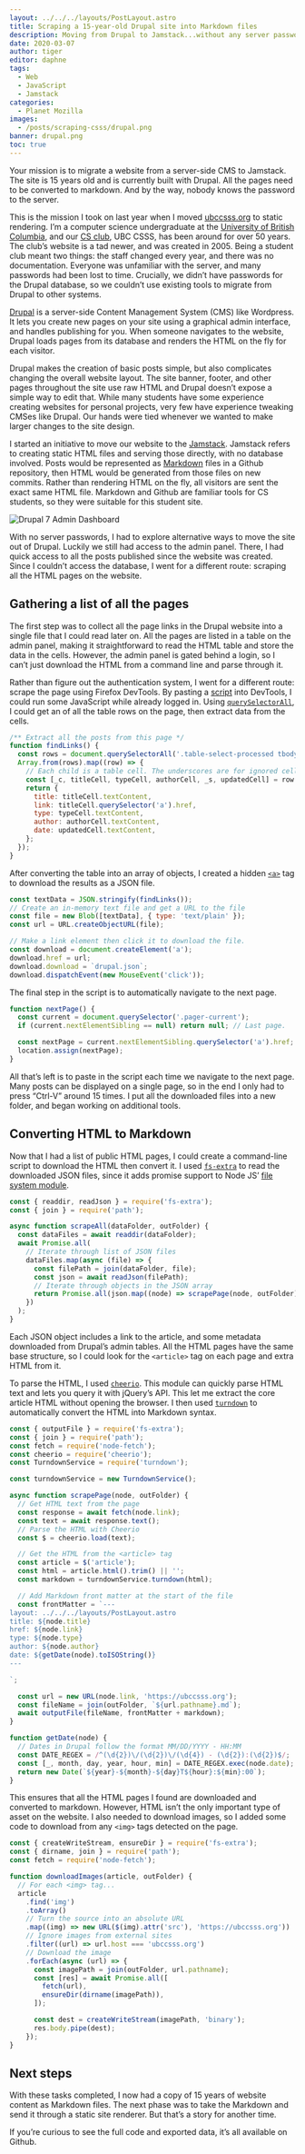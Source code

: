 ```yaml
---
layout: ../../../layouts/PostLayout.astro
title: Scraping a 15-year-old Drupal site into Markdown files
description: Moving from Drupal to Jamstack...without any server passwords
date: 2020-03-07
author: tiger
editor: daphne
tags:
  - Web
  - JavaScript
  - Jamstack
categories:
  - Planet Mozilla
images:
  - /posts/scraping-csss/drupal.png
banner: drupal.png
toc: true
---
```



Your mission is to migrate a website from a server-side CMS to Jamstack. The site is 15 years old and is currently built with Drupal. All the pages need to be converted to markdown. And by the way, nobody knows the password to the server.

This is the mission I took on last year when I moved [ubccsss.org](http://ubccsss.org/) to static rendering. I’m a computer science undergraduate at the [University of British Columbia](https://www.ubc.ca/), and our [CS club](https://ubccsss.org/), UBC CSSS, has been around for over 50 years. The club’s website is a tad newer, and was created in 2005. Being a student club meant two things: the staff changed every year, and there was no documentation. Everyone was unfamiliar with the server, and many passwords had been lost to time. Crucially, we didn’t have passwords for the Drupal database, so we couldn’t use existing tools to migrate from Drupal to other systems.

[Drupal](https://www.drupal.org/) is a server-side Content Management System (CMS) like Wordpress. It lets you create new pages on your site using a graphical admin interface, and handles publishing for you. When someone navigates to the website, Drupal loads pages from its database and renders the HTML on the fly for each visitor.

Drupal makes the creation of basic posts simple, but also complicates changing the overall website layout. The site banner, footer, and other pages throughout the site use raw HTML and Drupal doesn’t expose a simple way to edit that. While many students have some experience creating websites for personal projects, very few have experience tweaking CMSes like Drupal. Our hands were tied whenever we wanted to make larger changes to the site design.

I started an initiative to move our website to the [Jamstack](https://jamstack.org/). Jamstack refers to creating static HTML files and serving those directly, with no database involved. Posts would be represented as [Markdown](https://en.wikipedia.org/wiki/Markdown) files in a Github repository, then HTML would be generated from those files on new commits. Rather than rendering HTML on the fly, all visitors are sent the exact same HTML file. Markdown and Github are familiar tools for CS students, so they were suitable for this student site.

![Drupal 7 Admin Dashboard](./drupal.png)

With no server passwords, I had to explore alternative ways to move the site out of Drupal. Luckily we still had access to the admin panel. There, I had quick access to all the posts published since the website was created. Since I couldn’t access the database, I went for a different route: scraping all the HTML pages on the website.

## Gathering a list of all the pages

The first step was to collect all the page links in the Drupal website into a single file that I could read later on. All the pages are listed in a table on the admin panel, making it straightforward to read the HTML table and store the data in the cells. However, the admin panel is gated behind a login, so I can’t just download the HTML from a command line and parse through it.

Rather than figure out the authentication system, I went for a different route: scrape the page using Firefox DevTools. By pasting a [script](https://github.com/ubccsss/drupal-export/blob/master/scrape_list.js) into DevTools, I could run some JavaScript while already logged in. Using [`querySelectorAll`](https://developer.mozilla.org/en-US/docs/Web/API/Document/querySelectorAll), I could get an of all the table rows on the page, then extract data from the cells.

```js
/** Extract all the posts from this page */
function findLinks() {
  const rows = document.querySelectorAll('.table-select-processed tbody tr');
  Array.from(rows).map((row) => {
    // Each child is a table cell. The underscores are for ignored cells.
    const [_c, titleCell, typeCell, authorCell, _s, updatedCell] = row.children;
    return {
      title: titleCell.textContent,
      link: titleCell.querySelector('a').href,
      type: typeCell.textContent,
      author: authorCell.textContent,
      date: updatedCell.textContent,
    };
  });
}
```

After converting the table into an array of objects, I created a hidden [`<a>`](https://developer.mozilla.org/en-US/docs/Web/HTML/Element/a) tag to download the results as a JSON file.

```js
const textData = JSON.stringify(findLinks());
// Create an in-memory text file and get a URL to the file
const file = new Blob([textData], { type: 'text/plain' });
const url = URL.createObjectURL(file);

// Make a link element then click it to download the file.
const download = document.createElement('a');
download.href = url;
download.download = `drupal.json`;
download.dispatchEvent(new MouseEvent('click'));
```

The final step in the script is to automatically navigate to the next page.

```js
function nextPage() {
  const current = document.querySelector('.pager-current');
  if (current.nextElementSibling == null) return null; // Last page.

  const nextPage = current.nextElementSibling.querySelector('a').href;
  location.assign(nextPage);
}
```

All that’s left is to paste in the script each time we navigate to the next page. Many posts can be displayed on a single page, so in the end I only had to press “Ctrl-V” around 15 times. I put all the downloaded files into a new folder, and began working on additional tools.

## Converting HTML to Markdown

Now that I had a list of public HTML pages, I could create a command-line script to download the HTML then convert it. I used [`fs-extra`](https://www.npmjs.com/package/fs-extra) to read the downloaded JSON files, since it adds promise support to Node JS’ [file system module](https://nodejs.org/api/fs.html).

```js
const { readdir, readJson } = require('fs-extra');
const { join } = require('path');

async function scrapeAll(dataFolder, outFolder) {
  const dataFiles = await readdir(dataFolder);
  await Promise.all(
    // Iterate through list of JSON files
    dataFiles.map(async (file) => {
      const filePath = join(dataFolder, file);
      const json = await readJson(filePath);
      // Iterate through objects in the JSON array
      return Promise.all(json.map((node) => scrapePage(node, outFolder)));
    })
  );
}
```

Each JSON object includes a link to the article, and some metadata downloaded from Drupal’s admin tables. All the HTML pages have the same base structure, so I could look for the `<article>` tag on each page and extra HTML from it.

To parse the HTML, I used [`cheerio`](https://cheerio.js.org/). This module can quickly parse HTML text and lets you query it with jQuery’s API. This let me extract the core article HTML without opening the browser. I then used [`turndown`](https://github.com/domchristie/turndown) to automatically convert the HTML into Markdown syntax.

```js
const { outputFile } = require('fs-extra');
const { join } = require('path');
const fetch = require('node-fetch');
const cheerio = require('cheerio');
const TurndownService = require('turndown');

const turndownService = new TurndownService();

async function scrapePage(node, outFolder) {
  // Get HTML text from the page
  const response = await fetch(node.link);
  const text = await response.text();
  // Parse the HTML with Cheerio
  const $ = cheerio.load(text);

  // Get the HTML from the <article> tag
  const article = $('article');
  const html = article.html().trim() || '';
  const markdown = turndownService.turndown(html);

  // Add Markdown front matter at the start of the file
  const frontMatter = `---
layout: ../../../layouts/PostLayout.astro
title: ${node.title}
href: ${node.link}
type: ${node.type}
author: ${node.author}
date: ${getDate(node).toISOString()}
---

`;

  const url = new URL(node.link, 'https://ubccsss.org');
  const fileName = join(outFolder, `${url.pathname}.md`);
  await outputFile(fileName, frontMatter + markdown);
}

function getDate(node) {
  // Dates in Drupal follow the format MM/DD/YYYY - HH:MM
  const DATE_REGEX = /^(\d{2})\/(\d{2})\/(\d{4}) - (\d{2}):(\d{2})$/;
  const [_, month, day, year, hour, min] = DATE_REGEX.exec(node.date);
  return new Date(`${year}-${month}-${day}T${hour}:${min}:00`);
}
```

This ensures that all the HTML pages I found are downloaded and converted to markdown. However, HTML isn’t the only important type of asset on the website. I also needed to download images, so I added some code to download from any `<img>` tags detected on the page.

```js
const { createWriteStream, ensureDir } = require('fs-extra');
const { dirname, join } = require('path');
const fetch = require('node-fetch');

function downloadImages(article, outFolder) {
  // For each <img> tag...
  article
    .find('img')
    .toArray()
    // Turn the source into an absolute URL
    .map((img) => new URL($(img).attr('src'), 'https://ubccsss.org'))
    // Ignore images from external sites
    .filter((url) => url.host === 'ubccsss.org')
    // Download the image
    .forEach(async (url) => {
      const imagePath = join(outFolder, url.pathname);
      const [res] = await Promise.all([
        fetch(url),
        ensureDir(dirname(imagePath)),
      ]);

      const dest = createWriteStream(imagePath, 'binary');
      res.body.pipe(dest);
    });
}
```

## Next steps

With these tasks completed, I now had a copy of 15 years of website content as Markdown files. The next phase was to take the Markdown and send it through a static site renderer. But that’s a story for another time.

If you’re curious to see the full code and exported data, it’s all available on Github.

<GitHub repo="ubccsss/drupal-export" />
